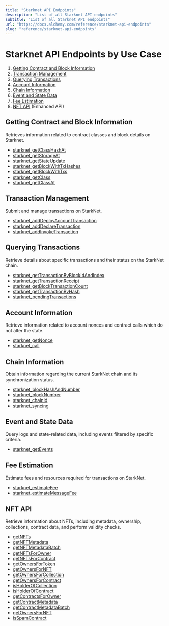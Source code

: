 ```yaml
---
title: "Starknet API Endpoints"
description: "List of all Starknet API endpoints"
subtitle: "List of all Starknet API endpoints"
url: "https://docs.alchemy.com/reference/starknet-api-endpoints"
slug: "reference/starknet-api-endpoints"
---
```


# Starknet API Endpoints by Use Case

1. [Getting Contract and Block Information](#getting-contract-and-block-information)
2. [Transaction Management](#transaction-management)
3. [Querying Transactions](#querying-transactions)
4. [Account Information](#account-information)
5. [Chain Information](#chain-information)
6. [Event and State Data](#event-and-state-data)
7. [Fee Estimation](#fee-estimation)
8. [NFT API](#nft-api) (Enhanced API)

## Getting Contract and Block Information

Retrieves information related to contract classes and block details on Starknet.

* [starknet\_getClassHashAt](/reference/starknet-getclasshashat)
* [starknet\_getStorageAt](/reference/starknet-getstorageat)
* [starknet\_getStateUpdate](/reference/starknet-getstateupdate)
* [starknet\_getBlockWithTxHashes](/reference/starknet-getblockwithtxhashes)
* [starknet\_getBlockWithTxs](/reference/starknet-getblockwithtxs)
* [starknet\_getClass](/reference/starknet-getclass)
* [starknet\_getClassAt](/reference/starknet-getclassat)

## Transaction Management

Submit and manage transactions on StarkNet.

* [starknet\_addDeployAccountTransaction](/reference/starknet-adddeployaccounttransaction)
* [starknet\_addDeclareTransaction](/reference/starknet-adddeclaretransaction)
* [starknet\_addInvokeTransaction](/reference/starknet-addinvoketransaction)

## Querying Transactions

Retrieve details about specific transactions and their status on the StarkNet chain.

* [starknet\_getTransactionByBlockIdAndIndex](/reference/starknet-gettransactionbyblockidandindex)
* [starknet\_getTransactionReceipt](/reference/starknet-gettransactionreceipt)
* [starknet\_getBlockTransactionCount](/reference/starknet-getblocktransactioncount)
* [starknet\_getTransactionByHash](/reference/starknet-gettransactionbyhash)
* [starknet\_pendingTransactions](/reference/starknet-pendingtransactions)

## Account Information

Retrieve information related to account nonces and contract calls which do not alter the state.

* [starknet\_getNonce](/reference/starknet-getnonce)
* [starknet\_call](/reference/starknet-call)

## Chain Information

Obtain information regarding the current StarkNet chain and its synchronization status.

* [starknet\_blockHashAndNumber](/reference/starknet-blockhashandnumber)
* [starknet\_blockNumber](/reference/starknet-blocknumber)
* [starknet\_chainId](/reference/starknet-chainid)
* [starknet\_syncing](/reference/starknet-syncing)

## Event and State Data

Query logs and state-related data, including events filtered by specific criteria.

* [starknet\_getEvents](/reference/starknet-getevents)

## Fee Estimation

Estimate fees and resources required for transactions on StarkNet.

* [starknet\_estimateFee](/reference/starknet-estimatefee)
* [starknet\_estimateMessageFee](/reference/starknet-estimatemessagefee)

## NFT API

Retrieve information about NFTs, including metadata, ownership, collections, contract data, and perform validity checks.

* [getNFTs](/reference/getnfts)
* [getNFTMetadata](/reference/getnftmetadata)
* [getNFTMetadataBatch](/reference/getnftmetadatabatch)
* [getNFTsForOwner](/reference/getnftsforowner)
* [getNFTsForContract](/reference/getnftsforcontract)
* [getOwnersForToken](/reference/getownersfortoken)
* [getOwnersForNFT](/reference/getownersfornft)
* [getOwnersForCollection](/reference/getownersforcollection)
* [getOwnersForContract](/reference/getownersforcontract)
* [isHolderOfCollection](/reference/isholderofcollection)
* [isHolderOfContract](/reference/isholderofcontract)
* [getContractsForOwner](/reference/getcontractsforowner)
* [getContractMetadata](/reference/getcontractmetadata)
* [getContractMetadataBatch](/reference/getcontractmetadatabatch)
* [getOwnersForNFT](/reference/getownersfornft-v3)
* [isSpamContract](/reference/isspamcontract)
